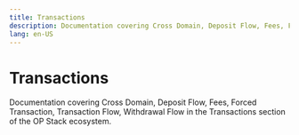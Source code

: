 ```yaml
---
title: Transactions
description: Documentation covering Cross Domain, Deposit Flow, Fees, Forced Transaction, Transaction Flow, Transactions, Withdrawal Flow in the Transactions section of the OP Stack ecosystem.
lang: en-US
---
```



# Transactions

Documentation covering Cross Domain, Deposit Flow, Fees, Forced Transaction, Transaction Flow, Withdrawal Flow in the Transactions section of the OP Stack ecosystem.

<Cards>

  <Card title="Transaction fees on OP Stack" href="/stack/transactions/fees" />

  <Card title="Transaction finality OP Stack" href="/stack/transactions/transaction-finality" />

  <Card title="Forced transaction" href="/stack/transactions/forced-transaction" />

  <Card title="Cross-Domain" href="/stack/transactions/cross-domain" />

  <Card title="Deposit flow" href="/stack/transactions/deposit-flow" />

  <Card title="Transaction Flow" href="/stack/transactions/transaction-flow" />

  <Card title="Withdrawal flow" href="/stack/transactions/withdrawal-flow" />

</Cards>
